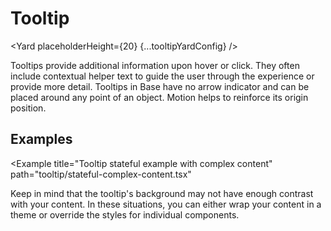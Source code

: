 




# Tooltip

<Yard placeholderHeight={20} {...tooltipYardConfig} />

Tooltips provide additional information upon hover or click. They often include
contextual helper text to guide the user through the experience or provide more detail.
Tooltips in Base have no arrow indicator and can be placed around any point of an object.
Motion helps to reinforce its origin position.

## Examples

<Example title="Tooltip stateful example" path="tooltip/stateful.tsx">
  <Stateful />
</Example>

<Example
  title="Tooltip stateful example with complex content"
  path="tooltip/stateful-complex-content.tsx"
>
  <StatefulComplexContent />
</Example>

Keep in mind that the tooltip's background may not have enough contrast with your content. In these situations, you can either wrap your content in a theme or override the styles for individual components.

<Exports
  component={TooltipExports}
  title="Tooltip exports"
  path="baseui/tooltip"
  cheatsheet={false}
/>
